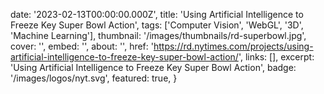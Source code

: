   date: '2023-02-13T00:00:00.000Z',
  title: 'Using Artificial Intelligence to Freeze Key Super Bowl Action',
  tags: ['Computer Vision', 'WebGL', '3D', 'Machine Learning'],
  thumbnail: '/images/thumbnails/rd-superbowl.jpg',
  cover: '',
  embed: '',
  about: '',
  href: 'https://rd.nytimes.com/projects/using-artificial-intelligence-to-freeze-key-super-bowl-action/',
  links: [],
  excerpt: 'Using Artificial Intelligence to Freeze Key Super Bowl Action',
  badge: '/images/logos/nyt.svg',
  featured: true,
}

